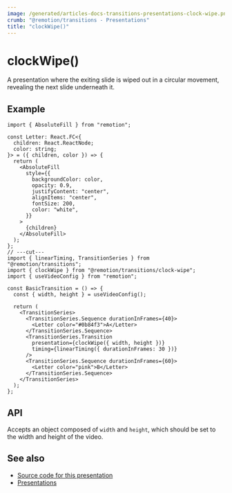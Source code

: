 ```yaml
---
image: /generated/articles-docs-transitions-presentations-clock-wipe.png
crumb: "@remotion/transitions - Presentations"
title: "clockWipe()"
---
```


# clockWipe()<AvailableFrom v="4.0.73"/>

A presentation where the exiting slide is wiped out in a circular movement, revealing the next slide underneath it.

<Demo type="clock-wipe" />

## Example

```tsx twoslash title="ClockWipeTransition.tsx"
import { AbsoluteFill } from "remotion";

const Letter: React.FC<{
  children: React.ReactNode;
  color: string;
}> = ({ children, color }) => {
  return (
    <AbsoluteFill
      style={{
        backgroundColor: color,
        opacity: 0.9,
        justifyContent: "center",
        alignItems: "center",
        fontSize: 200,
        color: "white",
      }}
    >
      {children}
    </AbsoluteFill>
  );
};
// ---cut---
import { linearTiming, TransitionSeries } from "@remotion/transitions";
import { clockWipe } from "@remotion/transitions/clock-wipe";
import { useVideoConfig } from "remotion";

const BasicTransition = () => {
  const { width, height } = useVideoConfig();

  return (
    <TransitionSeries>
      <TransitionSeries.Sequence durationInFrames={40}>
        <Letter color="#0b84f3">A</Letter>
      </TransitionSeries.Sequence>
      <TransitionSeries.Transition
        presentation={clockWipe({ width, height })}
        timing={linearTiming({ durationInFrames: 30 })}
      />
      <TransitionSeries.Sequence durationInFrames={60}>
        <Letter color="pink">B</Letter>
      </TransitionSeries.Sequence>
    </TransitionSeries>
  );
};
```

## API

Accepts an object composed of `width` and `height`, which should be set to the width and height of the video.

## See also

- [Source code for this presentation](https://github.com/remotion-dev/remotion/blob/main/packages/transitions/src/presentations/clock-wipe.tsx)
- [Presentations](/docs/transitions/presentations)

